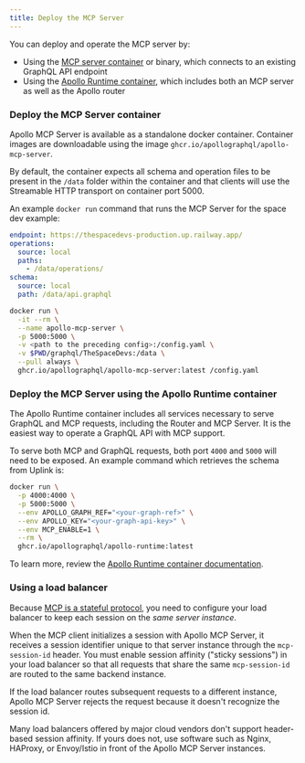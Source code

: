 ```yaml
---
title: Deploy the MCP Server
---
```


You can deploy and operate the MCP server by:

- Using the [MCP server container](#deploying-the-mcp-server-container) or binary, which connects to an existing GraphQL API endpoint
- Using the [Apollo Runtime container](#deploying-mcp-using-the-apollo-runtime-container), which includes both an MCP server as well as the Apollo router

### Deploy the MCP Server container

Apollo MCP Server is available as a standalone docker container. Container images are downloadable using
the image `ghcr.io/apollographql/apollo-mcp-server`.

By default, the container expects all schema and operation files to be present in the `/data` folder within the container
and that clients will use the Streamable HTTP transport on container port 5000.

An example `docker run` command that runs the MCP Server for the space dev example:

```yaml title="Example config for using Docker"
endpoint: https://thespacedevs-production.up.railway.app/
operations:
  source: local
  paths:
    - /data/operations/
schema:
  source: local
  path: /data/api.graphql
```

```sh showLineNumbers=false
docker run \
  -it --rm \
  --name apollo-mcp-server \
  -p 5000:5000 \
  -v <path to the preceding config>:/config.yaml \
  -v $PWD/graphql/TheSpaceDevs:/data \
  --pull always \
  ghcr.io/apollographql/apollo-mcp-server:latest /config.yaml
```

### Deploy the MCP Server using the Apollo Runtime container

The Apollo Runtime container includes all services necessary to serve GraphQL and MCP requests, including the Router and MCP Server. It is the easiest way to operate a GraphQL API with MCP support.

To serve both MCP and GraphQL requests, both port `4000` and `5000` will need to be exposed. An example command which retrieves the schema from Uplink is:

```bash title="Docker" {3, 6}
docker run \
  -p 4000:4000 \
  -p 5000:5000 \
  --env APOLLO_GRAPH_REF="<your-graph-ref>" \
  --env APOLLO_KEY="<your-graph-api-key>" \
  --env MCP_ENABLE=1 \
  --rm \
  ghcr.io/apollographql/apollo-runtime:latest
```

To learn more, review the [Apollo Runtime container documentation](/graphos/routing/self-hosted/containerization/docker).

### Using a load balancer

Because [MCP is a stateful protocol](https://modelcontextprotocol.io/docs/learn/architecture#lifecycle-management), you need to configure your load balancer to keep each session on the _same server instance_.

When the MCP client initializes a session with Apollo MCP Server, it receives a session identifier unique to that server instance through the `mcp-session-id` header. You must enable session affinity ("sticky sessions") in your load balancer so that all requests that share the same `mcp-session-id` are routed to the same backend instance. 

If the load balancer routes subsequent requests to a different instance, Apollo MCP Server rejects the request because it doesn't recognize the session id.

Many load balancers offered by major cloud vendors don't support header-based session affinity. If yours does not, use software such as Nginx, HAProxy, or Envoy/Istio in front of the Apollo MCP Server instances.
